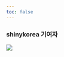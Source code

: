 ```yaml
---
toc: false
---
```


### shinykorea 기여자

<a href="https://github.com/shinykorea/Meetup/graphs/contributors">
  <img src="https://contrib.rocks/image?repo=shinykorea/Meetup" />
</a>
